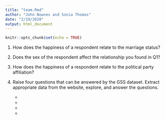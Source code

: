 ```yaml
---
title: "team.Rmd"
author: "John Nownes and Sonia Thomas"
date: "2/19/2020"
output: html_document
---
```


```r
knitr::opts_chunk$set(echo = TRUE)
```

1. How does the happiness of a respondent relate to the marriage status?

1. Does the sex of the respondent affect the relationship you found in Q1?

1. How does the happiness of a respondent relate to the political party affiliation?

1. Raise four questions that can be answered by the GSS dataset. Extract appropriate data from the website, explore, and answer the questions.
    * 
    * 
    *
    * 

